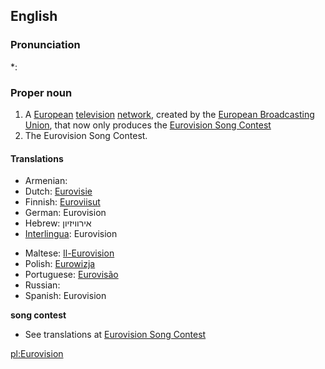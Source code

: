 ==English==

===Pronunciation===
*: {{rhymes|ɪʒən}}

===Proper noun===
{{en-proper noun}}

# A [[European]] [[television]] [[network]], created by the [[w:European Broadcasting Union|European Broadcasting Union]], that now only produces the [[Eurovision Song Contest]]
# The Eurovision Song Contest.

====Translations====
{{trans-top|television network}}
* Armenian: {{t|hy|Եվրատեսիլ|tr=Evratesil|sc=Armn}}
* Dutch: [[Eurovisie]]
* Finnish: [[Euroviisut]] {{p}}
* German: Eurovision
* Hebrew: אירוויזיון
* [[Interlingua]]: Eurovision
{{trans-mid}}
* Maltese: [[Il-Eurovision]]
* Polish: [[Eurowizja]] {{f}}
* Portuguese: [[Eurovisão]]
* Russian: {{t|ru|Евровидение|n|tr=Jevrovídenie|sc=Cyrl}}
* Spanish: Eurovision
{{trans-bottom}}
'''song contest'''
* See translations at [[Eurovision Song Contest]]

[[pl:Eurovision]]